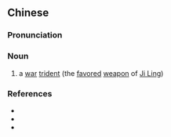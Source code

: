 ==Chinese==
{{zh-forms}}

===Pronunciation===
{{zh-pron
|m=sānjiāndāo
|cat=n
}}

===Noun===
{{zh-noun}}

# a [[war]] [[trident]] (the [[favored]] [[weapon]] of [[w:Ji Ling|Ji Ling]])

===References===
* {{pedialite|Ji Ling}}
* {{cite-web
|url=http://www.hudong.com/wiki/三尖刀
|title=三尖刀
|work=Hudong Online Encyclopedia
|language=Mandarin
|accessdate=2011-09-16}}
* {{cite-book
|last=Luo
|first=Guanzhong
|authorlink=w:Luo Guanzhong
|coauthors=
|year=14th century
|title=[[s:Romance of the Three Kingdoms/Chapter 14#33|Romance of the Three Kingdoms/Chapter 14]]
|language=Mandarin
|publisher=
|location=
}}